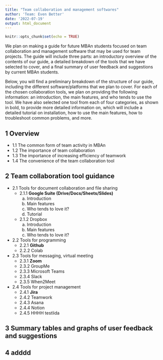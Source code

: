```yaml
---
title: "Team collaboration and management softwares"
author: 'Team: Even Better'
date: '2022-07-19'
output: html_document
---
```


```r
knitr::opts_chunk$set(echo = TRUE)
```

We plan on making a guide for future MBAn students focused on team collaboration and management software that may be used for team projects. The guide will include three parts: an introductory overview of the contents of our guide, a detailed breakdown of the tools that we have selected to cover, and a final summary of user feedback and suggestions by current MBAn students. 

Below, you will find a preliminary breakdown of the structure of our guide, including the different software/platforms that we plan to cover. For each of the chosen collaboration tools, we plan on providing the following information: an introduction, the main features, and who tends to use the tool. We have also selected one tool from each of four categories, as shown in bold, to provide more detailed information on, which will include a detailed tutorial on installation, how to use the main features, how to troubleshoot common problems, and more. 



## 1 Overview

- 1.1 The common form of team activity in MBAn
- 1.2 The importance of team collaboration
- 1.3 The importance of increasing efficiency of teamwork
- 1.4 The convenience of the team collaboration tool

## 2 Team collaboration tool guidance

- 2.1 Tools for document collaboration and file sharing
    + 2.1.1 **Google Suite (Drive/Docs/Sheets/Slides)**
        a. Introduction
        b. Main features
        c. Who tends to love it?
        d. Tutorial
    + 2.1.2 Dropbox
        a. Introduction
        b. Main features
        c. Who tends to love it?
- 2.2 Tools for programming
    + 2.2.1 **Github**
    + 2.2.2 Colab
- 2.3 Tools for messaging, virtual meeting
    + 2.3.1 **Zoom**
    + 2.3.2 GroupMe
    + 2.3.3 Microsoft Teams
    + 2.3.4 Slack
    + 2.3.5 When2Meet
- 2.4 Tools for project management
    + 2.4.1 **Jira**
    + 2.4.2 Teamwork
    + 2.4.3 Asana
    + 2.4.4 Notion
    + 2.4.5 HHHH testlida

## 3 Summary tables and graphs of user feedback and suggestions

## 4 adddd
